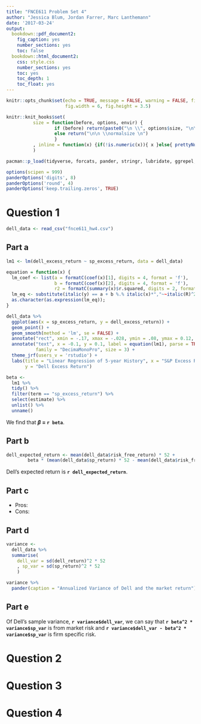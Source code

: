 ```yaml
---
title: "FNCE611 Problem Set 4"
author: "Jessica Blum, Jordan Farrer, Marc Lanthemann"
date: '2017-03-24'
output:
  bookdown::pdf_document2:
    fig_caption: yes
    number_sections: yes
    toc: false
  bookdown::html_document2:
    css: style.css
    number_sections: yes
    toc: yes
    toc_depth: 1
    toc_float: yes
---
```


```r
knitr::opts_chunk$set(echo = TRUE, message = FALSE, warning = FALSE, fig.align = 'center', size = 'small', fig.pos = 'H',
                      fig.width = 6, fig.height = 3.5)

knitr::knit_hooks$set(
          size = function(before, options, envir) {
                  if (before) return(paste0("\n \\", options$size, "\n\n"))
                  else return("\n\n \\normalsize \n")
                  }
          , inline = function(x) {if(!is.numeric(x)){ x }else{ prettyNum(round(x,4), big.mark=",") } }
          )
```

```r
pacman::p_load(tidyverse, forcats, pander, stringr, lubridate, ggrepel, extrafont, jrfTools, broom)
```

```r
options(scipen = 999)
panderOptions('digits', 8)
panderOptions('round', 4)
panderOptions('keep.trailing.zeros', TRUE)
```

# Question 1

```r
dell_data <- read_csv("fnce611_hw4.csv")
```

## Part a

```r
lm1 <- lm(dell_excess_return ~ sp_excess_return, data = dell_data)

equation = function(x) {
  lm_coef <- list(a = formatC(coef(x)[1], digits = 4, format = 'f'),
                  b = formatC(coef(x)[2], digits = 4, format = 'f'),
                  r2 = formatC(summary(x)$r.squared, digits = 2, format = 'f'));
  lm_eq <- substitute(italic(y) == a + b %.% italic(x)*","~~italic(R)^2~"="~r2,lm_coef)
  as.character(as.expression(lm_eq));                 
}

dell_data %>%
  ggplot(aes(x = sp_excess_return, y = dell_excess_return)) +
  geom_point() + 
  geom_smooth(method = 'lm', se = FALSE) +
  annotate("rect", xmin = -.17, xmax = -.028, ymin = .08, ymax = 0.12, fill="white", colour = pal538[['red']]) +
  annotate("text", x = -0.1, y = 0.1, label = equation(lm1), parse = TRUE, 
           family = "DecimaMonoPro", size = 3) +
  theme_jrf(users_v = 'rstudio') +
  labs(title = "Linear Regression of 5-year History", x = "S&P Excess Return", 
       y = "Dell Excess Return")
```


```r
beta <- 
  lm1 %>% 
  tidy() %>%
  filter(term == "sp_excess_return") %>%
  select(estimate) %>%
  unlist() %>%
  unname()
```

We find that **$\beta$ = `r beta`**.

## Part b

```r
dell_expected_return <- mean(dell_data$risk_free_return) * 52 + 
        beta * (mean(dell_data$sp_return) * 52 - mean(dell_data$risk_free_return) * 52)
```

Dell's expected return is **`r dell_expected_return`**.

## Part c

\begin{align}
\ r_{dell} & = r_{f} + \beta_{dell}(r_{m} + r_{f}) \\
 & = 0.0387 + `r beta` (0.0845 - 0.0387) \\
 & = `r 0.0387 + beta * (0.0845 - 0.0387)`
\end{align}


+ Pros:
+ Cons:

## Part d

```r
variance <- 
  dell_data %>%
  summarise(
    dell_var = sd(dell_return)^2 * 52
    , sp_var = sd(sp_return)^2 * 52
    )
```


```r
variance %>%
  pander(caption = "Annualized Variance of Dell and the market return")
```

## Part e

\begin{align}
\ Var(r_{dell}) &= \beta_{dell}^2 Var(r_{m}) + [\text{firm specific risk}] \\
\ `r variance$dell_var` &= `r beta`^2 \cdot `r variance$sp_var` + [\text{firm specific risk}]
\end{align}

Of Dell's sample variance, **`r variance$dell_var`**, we can say that **`r beta^2 * variance$sp_var`** is from market risk and **`r variance$dell_var - beta^2 * variance$sp_var`** is firm specific risk.

# Question 2


# Question 3


# Question 4
